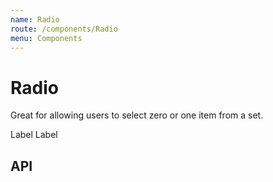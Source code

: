 ```yaml
---
name: Radio
route: /components/Radio
menu: Components
---
```



# Radio

Great for allowing users to select zero or one item from a set.

<SpacedGroup>
  <Lozenge variant="info" text="Material-UI" />
</SpacedGroup>

<Playground>
  <SpacedGroup direction="vertical">
    <span>
      <Radio />
    </span>
    <FormField center>
      <Label>Label</Label>
      <Radio />
    </FormField>
    <FormField center>
      <Radio />
      <Label>Label</Label>
    </FormField>
  </SpacedGroup>
</Playground>

## API

<PropsTable of={Radio} />

